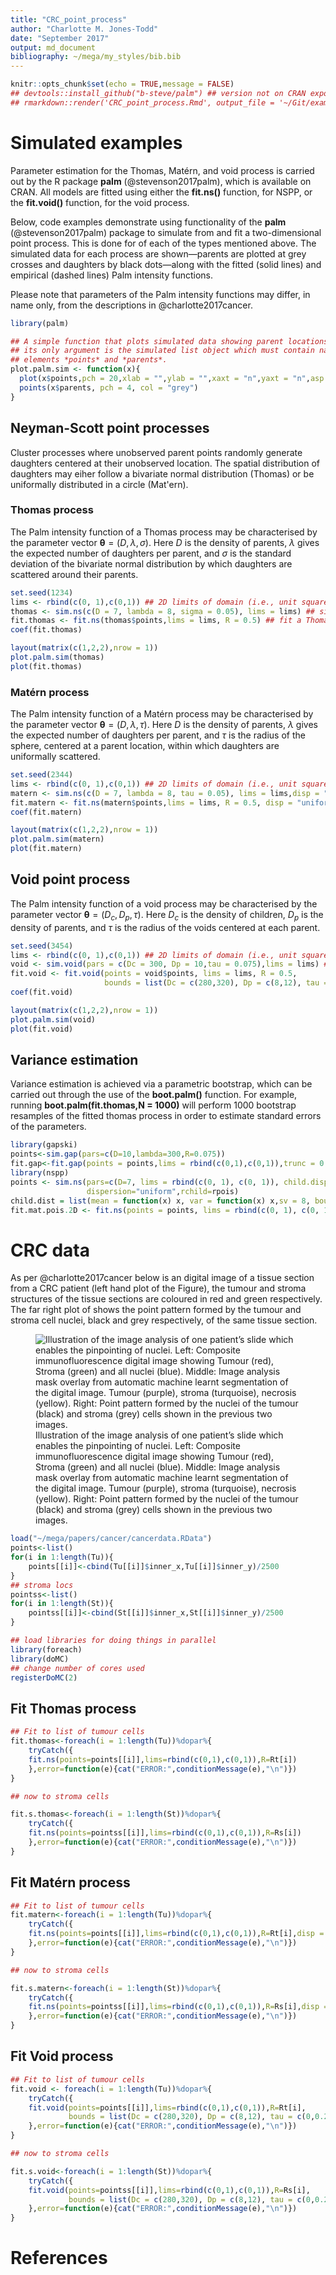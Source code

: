 ```yaml
---
title: "CRC_point_process"
author: "Charlotte M. Jones-Todd"
date: "September 2017"
output: md_document
bibliography: ~/mega/my_styles/bib.bib
---
```


```r
knitr::opts_chunk$set(echo = TRUE,message = FALSE)
## devtools::install_github("b-steve/palm") ## version not on CRAN exports parents
## rmarkdown::render('CRC_point_process.Rmd', output_file = '~/Git/examples/CRC_point_process.md') 
```

# Simulated examples

Parameter estimation for the Thomas, Matérn, and void process is carried out by the R package **palm** (@stevenson2017palm), which is available on CRAN. All models are fitted using either the **fit.ns()** function, for NSPP, or the **fit.void()** function, for the void process. 

Below, code examples demonstrate using functionality of the **palm** (@stevenson2017palm) package to simulate from and fit a two-dimensional point process. This is done for of each of the types mentioned above. The simulated data for each process are shown---parents are plotted at grey crosses and daughters by black dots---along with the fitted (solid lines) and empirical (dashed lines) Palm intensity functions. 

Please note that parameters of the Palm intensity functions may differ, in name only, from the descriptions in @charlotte2017cancer.

```r
library(palm)
```

```r
## A simple function that plots simulated data showing parent locations
## its only argument is the simulated list object which must contain named
## elements *points* and *parents*.
plot.palm.sim <- function(x){
  plot(x$points,pch = 20,xlab = "",ylab = "",xaxt = "n",yaxt = "n",asp = 1)
  points(x$parents, pch = 4, col = "grey")
}
```

## Neyman-Scott point processes

Cluster processes where unobserved parent points randomly generate daughters centered at their unobserved location. The spatial distribution of daughters may eiher follow a bivariate normal distribution (Thomas) or be uniformally distributed in a circle (Mat\'ern).

### Thomas process

The Palm intensity function of a Thomas process may be characterised by the parameter vector $\boldsymbol{\theta} = (D,\lambda,\sigma)$. Here $D$ is the density of parents, $\lambda$ gives the expected number of daughters per parent, and $\sigma$ is the standard deviation of the bivariate normal distribution by which daughters are scattered around their parents.

```r
set.seed(1234)
lims <- rbind(c(0, 1),c(0,1)) ## 2D limits of domain (i.e., unit square)
thomas <- sim.ns(c(D = 7, lambda = 8, sigma = 0.05), lims = lims) ## simulate a Thomas process
fit.thomas <- fit.ns(thomas$points,lims = lims, R = 0.5) ## fit a Thomas process
coef(fit.thomas)
```

```r
layout(matrix(c(1,2,2),nrow = 1))
plot.palm.sim(thomas)
plot(fit.thomas)
```

### Matérn process

The Palm intensity function of a Matérn process may be characterised by the parameter vector $\boldsymbol{\theta} = (D,\lambda,\tau)$. Here $D$ is the density of parents, $\lambda$ gives the expected number of daughters per parent, and $\tau$ is the radius of the sphere, centered at a parent location, within which daughters are uniformally scattered.


```r
set.seed(2344)
lims <- rbind(c(0, 1),c(0,1)) ## 2D limits of domain (i.e., unit square)
matern <- sim.ns(c(D = 7, lambda = 8, tau = 0.05), lims = lims,disp = "uniform") ## simulate a Matern process
fit.matern <- fit.ns(matern$points,lims = lims, R = 0.5, disp = "uniform") ## fit a Matern process
coef(fit.matern)
```

```r
layout(matrix(c(1,2,2),nrow = 1))
plot.palm.sim(matern)
plot(fit.matern)
```

## Void point process

The Palm intensity function of a void process may be characterised by the parameter vector $\boldsymbol{\theta} = (D_c,D_p,\tau)$. Here $D_c$ is the density of children, $D_p$ is the density of parents, and $\tau$ is the radius of the voids centered at each parent. 

```r
set.seed(3454)
lims <- rbind(c(0, 1),c(0,1)) ## 2D limits of domain (i.e., unit square)
void <- sim.void(pars = c(Dc = 300, Dp = 10,tau = 0.075),lims = lims) ## simulate a void process
fit.void <- fit.void(points = void$points, lims = lims, R = 0.5,
                     bounds = list(Dc = c(280,320), Dp = c(8,12), tau = c(0,0.2))) ## fit a void process
coef(fit.void)
```

```r
layout(matrix(c(1,2,2),nrow = 1))
plot.palm.sim(void)
plot(fit.void)
```

## Variance estimation

Variance estimation is achieved via a parametric bootstrap, which can be carried out through the use of the **boot.palm()** function. For example, running **boot.palm(fit.thomas,N = 1000)** will perform 1000 bootstrap resamples of the fitted thomas process in order to estimate standard errors of the parameters.

```r
library(gapski)
points<-sim.gap(pars=c(D=10,lambda=300,R=0.075))
fit.gap<-fit.gap(points = points,lims = rbind(c(0,1),c(0,1)),trunc = 0.5,D.sv = 10,D.bounds=c(8,12))
library(nspp)
points <- sim.ns(pars=c(D=7, lims = rbind(c(0, 1), c(0, 1)), child.disp=0.05,child.par=8),
                 dispersion="uniform",rchild=rpois)
child.dist = list(mean = function(x) x, var = function(x) x,sv = 8, bounds = c(1e-6, nrow(points)))
fit.mat.pois.2D <- fit.ns(points = points, lims = rbind(c(0, 1), c(0, 1)),R = 0.5, dispersion="uniform",child.dist = child.dist)
```

# CRC data

As per @charlotte2017cancer below is an digital image of a tissue section from a CRC patient (left hand plot of the Figure), the tumour and stroma structures of the tissue sections are coloured in red and green respectively. The far right plot of shows the point pattern formed by the tumour and stroma cell nuclei, black and grey respectively, of the same tissue section.

![Illustration of the image analysis of one patient's slide which enables the pinpointing of nuclei. Left: Composite immunofluorescence digital image showing Tumour (red), Stroma (green) and all nuclei (blue). Middle: Image analysis mask overlay from automatic machine learnt segmentation of the digital image. Tumour (purple), stroma (turquoise), necrosis (yellow). Right: Point pattern formed by the nuclei of the tumour (black) and stroma (grey) cells shown in the previous two images.](CRC_point_process_files/cancer.png)


```r
load("~/mega/papers/cancer/cancerdata.RData")
points<-list()
for(i in 1:length(Tu)){
    points[[i]]<-cbind(Tu[[i]]$inner_x,Tu[[i]]$inner_y)/2500
}
## stroma locs
pointss<-list()
for(i in 1:length(St)){
    pointss[[i]]<-cbind(St[[i]]$inner_x,St[[i]]$inner_y)/2500
}
```

```r
## load libraries for doing things in parallel
library(foreach)
library(doMC)
## change number of cores used
registerDoMC(2)
```

## Fit Thomas process

```r
## Fit to list of tumour cells 
fit.thomas<-foreach(i = 1:length(Tu))%dopar%{
    tryCatch({
    fit.ns(points=points[[i]],lims=rbind(c(0,1),c(0,1)),R=Rt[i])
    },error=function(e){cat("ERROR:",conditionMessage(e),"\n")})
}

## now to stroma cells

fit.s.thomas<-foreach(i = 1:length(St))%dopar%{
    tryCatch({
    fit.ns(points=pointss[[i]],lims=rbind(c(0,1),c(0,1)),R=Rs[i])
    },error=function(e){cat("ERROR:",conditionMessage(e),"\n")})
}

```


## Fit Matérn process

```r
## Fit to list of tumour cells 
fit.matern<-foreach(i = 1:length(Tu))%dopar%{
    tryCatch({
    fit.ns(points=points[[i]],lims=rbind(c(0,1),c(0,1)),R=Rt[i],disp = "uniform")
    },error=function(e){cat("ERROR:",conditionMessage(e),"\n")})
}

## now to stroma cells

fit.s.matern<-foreach(i = 1:length(St))%dopar%{
    tryCatch({
    fit.ns(points=pointss[[i]],lims=rbind(c(0,1),c(0,1)),R=Rs[i],disp = "uniform")
    },error=function(e){cat("ERROR:",conditionMessage(e),"\n")})
}

```

## Fit Void process
```r
## Fit to list of tumour cells 
fit.void <- foreach(i = 1:length(Tu))%dopar%{
    tryCatch({
    fit.void(points=points[[i]],lims=rbind(c(0,1),c(0,1)),R=Rt[i],
             bounds = list(Dc = c(280,320), Dp = c(8,12), tau = c(0,0.2)))
    },error=function(e){cat("ERROR:",conditionMessage(e),"\n")})
}

## now to stroma cells

fit.s.void<-foreach(i = 1:length(St))%dopar%{
    tryCatch({
    fit.void(points=pointss[[i]],lims=rbind(c(0,1),c(0,1)),R=Rs[i],
             bounds = list(Dc = c(280,320), Dp = c(8,12), tau = c(0,0.2)))
    },error=function(e){cat("ERROR:",conditionMessage(e),"\n")})
}

```
# References